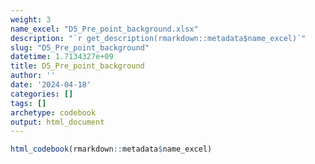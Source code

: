 ```yaml
---
weight: 3
name_excel: "D5_Pre_point_background.xlsx"
description: "`r get_description(rmarkdown::metadata$name_excel)`"
slug: "D5_Pre_point_background"
datetime: 1.7134327e+09
title: D5_Pre_point_background
author: ''
date: '2024-04-18'
categories: []
tags: []
archetype: codebook
output: html_document
---
```


```r
html_codebook(rmarkdown::metadata$name_excel)
```
